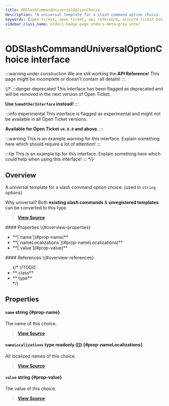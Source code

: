 ```yaml
---
title: ODSlashCommandUniversalOptionChoice
description: "A universal template for a slash command option choice. (used in `string` options) Why universal? Both **existing slash commands** & **unregistered templates** can be converted to this type."
keywords: [open-ticket, open ticket, api reference, discord ticket bot, interface]
sidebar_class_name: otdocs-badge-page otdocs-meta-gray-inter
---
```

<head>
    <link rel="apple-touch-icon" href="/img/logo_vertical.png"/>
</head>

# ODSlashCommandUniversalOptionChoice <M color="gray">interface</M>

:::warning under construction
We are still working the **API Reference**! This page might be incomplete or doesn't contain all details!
:::

{/*
:::danger deprecated
This interface has been flagged as deprecated and will be removed in the next version of Open Ticket.

**Use `SomeOtherInterface` instead!**
:::

:::info experimental
This interface is flagged as experimental and might not be available in all Open Ticket versions.

**Available for Open Ticket `v4.0.0` and above.**
:::

:::warning
This is an example warning for this interface. Explain something here which should require a lot of attention!
:::

:::tip
This is an example tip for this interface. Explain something here which could help when using this interface!
:::
*/}

## Overview
A universal template for a slash command option choice. (used in `string` options)

Why universal? Both **existing slash commands** & **unregistered templates** can be converted to this type.

> [**View Source**](https://otgithub.dj-dj.be/tree/main/src/core/api/modules/client.ts#L436)

<FlexHorizontal>
<div style={{width:"50%"}} className="otdocs-flex-mobile-width">
    #### Properties \{#overview-properties}
    <ul>
        <li>**[`name`](#prop-name)**</li>
        <li>**[`nameLocalizations`](#prop-nameLocalizations)**</li>
        <li>**[`value`](#prop-value)**</li>
    </ul>
</div>
<div style={{width:"50%"}} className="otdocs-flex-mobile-width">
    #### References \{#overview-references}
    <ul>
        {/*
        //TODO
        <li>**<code><ApiUrl url="class:ODId" label="api.ODId"/></code> <M color="purple">class</M>**</li>
        <li>**<code><ApiUrl url="type:ODExampleType" label="api.ODExampleType"/></code> <M color="brown">type</M>**</li>
        */}
    </ul>
</div>
</FlexHorizontal>

## Properties
<Divider></Divider>
#### `name` <M color="blue">string</M> <ApiBlock><ApiUrl url="js:string" label="string"/></ApiBlock> \{#prop-name}
The name of this choice.

> [**View Source**](https://otgithub.dj-dj.be/tree/main/src/core/api/modules/client.ts#L438)

<Divider></Divider>
#### `nameLocalizations` <M color="brown">type</M> <ApiBlock>readonly (<ApiUrl url="interface:ODSlashCommandUniversalTranslation" label="api.ODSlashCommandUniversalTranslation"/>[])</ApiBlock> \{#prop-nameLocalizations}
All localized names of this choice.

> [**View Source**](https://otgithub.dj-dj.be/tree/main/src/core/api/modules/client.ts#L440)

<Divider></Divider>
#### `value` <M color="blue">string</M> <ApiBlock><ApiUrl url="js:string" label="string"/></ApiBlock> \{#prop-value}
The value of this choice.

> [**View Source**](https://otgithub.dj-dj.be/tree/main/src/core/api/modules/client.ts#L442)

<Divider></Divider>
